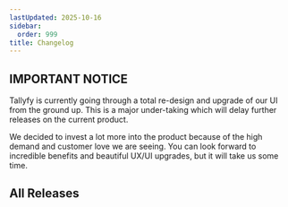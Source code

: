 ```yaml
---
lastUpdated: 2025-10-16
sidebar:
  order: 999
title: Changelog
---
```



## IMPORTANT NOTICE

Tallyfy is currently going through a total re-design and upgrade of our UI from the ground up.  This is a major under-taking which will delay further releases on the current product.

We decided to invest a lot more into the product because of the high demand and customer love we are seeing. You can look forward to incredible benefits and beautiful UX/UI upgrades, but it will take us some time.

<LatestChangelog />

## All Releases

<PageTree />